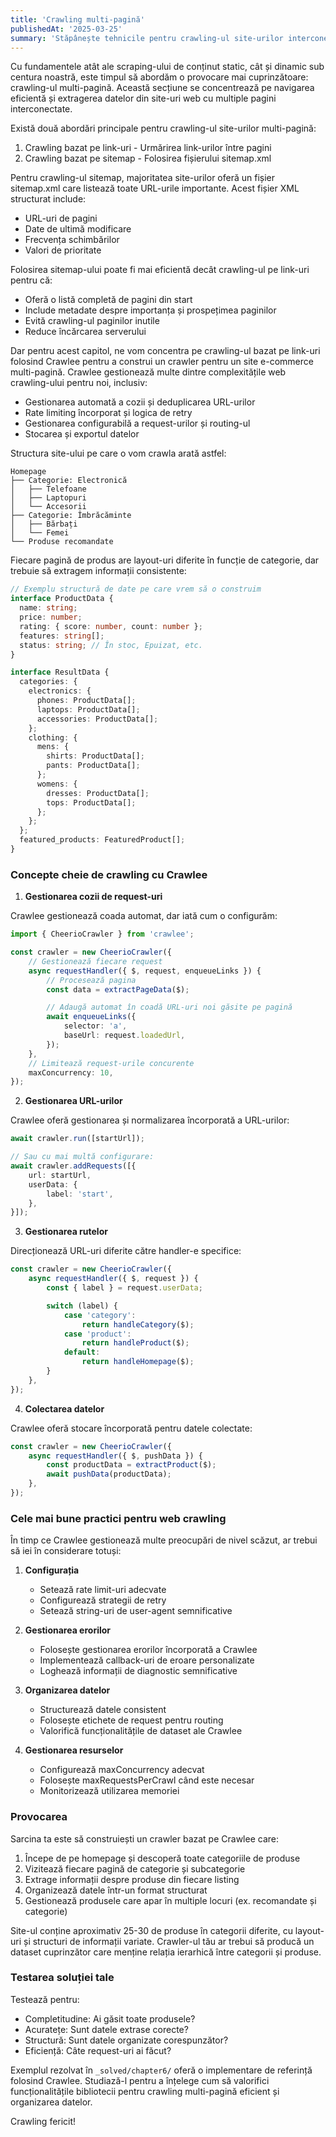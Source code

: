 ```yaml
---
title: 'Crawling multi-pagină'
publishedAt: '2025-03-25'
summary: 'Stăpânește tehnicile pentru crawling-ul site-urilor interconectate, gestionarea sitemap-urilor și tratarea conținutului duplicat'
---
```


Cu fundamentele atât ale scraping-ului de conținut static, cât și dinamic sub centura noastră, este timpul să abordăm o provocare mai cuprinzătoare: crawling-ul multi-pagină. Această secțiune se concentrează pe navigarea eficientă și extragerea datelor din site-uri web cu multiple pagini interconectate.

Există două abordări principale pentru crawling-ul site-urilor multi-pagină:

1. Crawling bazat pe link-uri - Urmărirea link-urilor între pagini
2. Crawling bazat pe sitemap - Folosirea fișierului sitemap.xml

Pentru crawling-ul sitemap, majoritatea site-urilor oferă un fișier sitemap.xml care listează toate URL-urile importante. Acest fișier XML structurat include:

- URL-uri de pagini
- Date de ultimă modificare
- Frecvența schimbărilor
- Valori de prioritate

Folosirea sitemap-ului poate fi mai eficientă decât crawling-ul pe link-uri pentru că:
- Oferă o listă completă de pagini din start
- Include metadate despre importanța și prospețimea paginilor
- Evită crawling-ul paginilor inutile
- Reduce încărcarea serverului

Dar pentru acest capitol, ne vom concentra pe crawling-ul bazat pe link-uri folosind Crawlee pentru a construi un crawler pentru un site e-commerce multi-pagină. Crawlee gestionează multe dintre complexitățile web crawling-ului pentru noi, inclusiv:

- Gestionarea automată a cozii și deduplicarea URL-urilor
- Rate limiting încorporat și logica de retry
- Gestionarea configurabilă a request-urilor și routing-ul
- Stocarea și exportul datelor

Structura site-ului pe care o vom crawla arată astfel:

```
Homepage
├── Categorie: Electronică
│   ├── Telefoane
│   ├── Laptopuri
│   └── Accesorii
├── Categorie: Îmbrăcăminte
│   ├── Bărbați
│   └── Femei
└── Produse recomandate
```

Fiecare pagină de produs are layout-uri diferite în funcție de categorie, dar trebuie să extragem informații consistente:

```typescript
// Exemplu structură de date pe care vrem să o construim
interface ProductData {
  name: string;
  price: number;
  rating: { score: number, count: number };
  features: string[];
  status: string; // În stoc, Epuizat, etc.
}

interface ResultData {
  categories: {
    electronics: {
      phones: ProductData[];
      laptops: ProductData[];
      accessories: ProductData[];
    };
    clothing: {
      mens: {
        shirts: ProductData[];
        pants: ProductData[];
      };
      womens: {
        dresses: ProductData[];
        tops: ProductData[];
      };
    };
  };
  featured_products: FeaturedProduct[];
}
```

### Concepte cheie de crawling cu Crawlee

1. **Gestionarea cozii de request-uri**

Crawlee gestionează coada automat, dar iată cum o configurăm:

```typescript
import { CheerioCrawler } from 'crawlee';

const crawler = new CheerioCrawler({
    // Gestionează fiecare request
    async requestHandler({ $, request, enqueueLinks }) {
        // Procesează pagina
        const data = extractPageData($);

        // Adaugă automat în coadă URL-uri noi găsite pe pagină
        await enqueueLinks({
            selector: 'a',
            baseUrl: request.loadedUrl,
        });
    },
    // Limitează request-urile concurente
    maxConcurrency: 10,
});
```

2. **Gestionarea URL-urilor**

Crawlee oferă gestionarea și normalizarea încorporată a URL-urilor:

```typescript
await crawler.run([startUrl]);

// Sau cu mai multă configurare:
await crawler.addRequests([{
    url: startUrl,
    userData: {
        label: 'start',
    },
}]);
```

3. **Gestionarea rutelor**

Direcționează URL-uri diferite către handler-e specifice:

```typescript
const crawler = new CheerioCrawler({
    async requestHandler({ $, request }) {
        const { label } = request.userData;

        switch (label) {
            case 'category':
                return handleCategory($);
            case 'product':
                return handleProduct($);
            default:
                return handleHomepage($);
        }
    },
});
```

4. **Colectarea datelor**

Crawlee oferă stocare încorporată pentru datele colectate:

```typescript
const crawler = new CheerioCrawler({
    async requestHandler({ $, pushData }) {
        const productData = extractProduct($);
        await pushData(productData);
    },
});
```

### Cele mai bune practici pentru web crawling

În timp ce Crawlee gestionează multe preocupări de nivel scăzut, ar trebui să iei în considerare totuși:

1. **Configurația**
   - Setează rate limit-uri adecvate
   - Configurează strategii de retry
   - Setează string-uri de user-agent semnificative

2. **Gestionarea erorilor**
   - Folosește gestionarea erorilor încorporată a Crawlee
   - Implementează callback-uri de eroare personalizate
   - Loghează informații de diagnostic semnificative

3. **Organizarea datelor**
   - Structurează datele consistent
   - Folosește etichete de request pentru routing
   - Valorifică funcționalitățile de dataset ale Crawlee

4. **Gestionarea resurselor**
   - Configurează maxConcurrency adecvat
   - Folosește maxRequestsPerCrawl când este necesar
   - Monitorizează utilizarea memoriei

### Provocarea

Sarcina ta este să construiești un crawler bazat pe Crawlee care:

1. Începe de pe homepage și descoperă toate categoriile de produse
2. Vizitează fiecare pagină de categorie și subcategorie
3. Extrage informații despre produse din fiecare listing
4. Organizează datele într-un format structurat
5. Gestionează produsele care apar în multiple locuri (ex. recomandate și categorie)

Site-ul conține aproximativ 25-30 de produse în categorii diferite, cu layout-uri și structuri de informații variate. Crawler-ul tău ar trebui să producă un dataset cuprinzător care menține relația ierarhică între categorii și produse.

### Testarea soluției tale

Testează pentru:
- Completitudine: Ai găsit toate produsele?
- Acuratețe: Sunt datele extrase corecte?
- Structură: Sunt datele organizate corespunzător?
- Eficiență: Câte request-uri ai făcut?

Exemplul rezolvat în `_solved/chapter6/` oferă o implementare de referință folosind Crawlee. Studiază-l pentru a înțelege cum să valorifici funcționalitățile bibliotecii pentru crawling multi-pagină eficient și organizarea datelor.

Crawling fericit!